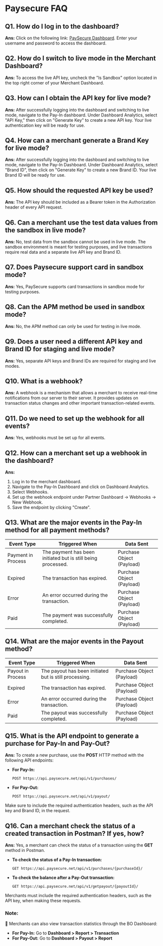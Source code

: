 # Paysecure FAQ

## Q1. How do I log in to the dashboard?
**Ans:** Click on the following link: [PaySecure Dashboard](https://app.paysecure.net/). Enter your username and password to access the dashboard.

## Q2. How do I switch to live mode in the Merchant Dashboard?
**Ans:** To access the live API key, uncheck the "Is Sandbox" option located in the top right corner of your Merchant Dashboard.

## Q3. How can I obtain the API key for live mode?
**Ans:** After successfully logging into the dashboard and switching to live mode, navigate to the Pay-In dashboard. Under Dashboard Analytics, select "API Key," then click on "Generate Key" to create a new API key. Your live authentication key will be ready for use.

## Q4. How can a merchant generate a Brand Key for live mode?
**Ans:** After successfully logging into the dashboard and switching to live mode, navigate to the Pay-In Dashboard. Under Dashboard Analytics, select "Brand ID", then click on "Generate Key" to create a new Brand ID. Your live Brand ID will be ready for use.

## Q5. How should the requested API key be used?
**Ans:** The API key should be included as a Bearer token in the Authorization header of every API request.

## Q6. Can a merchant use the test data values from the sandbox in live mode?
**Ans:** No, test data from the sandbox cannot be used in live mode. The sandbox environment is meant for testing purposes, and live transactions require real data and a separate live API key and Brand ID.

## Q7. Does Paysecure support card in sandbox mode?
**Ans:** Yes, PaySecure supports card transactions in sandbox mode for testing purposes.

## Q8. Can the APM method be used in sandbox mode?
**Ans:** No, the APM method can only be used for testing in live mode.

## Q9. Does a user need a different API key and Brand ID for staging and live mode?
**Ans:** Yes, separate API keys and Brand IDs are required for staging and live modes.

## Q10. What is a webhook?
**Ans:** A webhook is a mechanism that allows a merchant to receive real-time notifications from our server to their server. It provides updates on transaction status changes and other important transaction-related events.

## Q11. Do we need to set up the webhook for all events?
**Ans:** Yes, webhooks must be set up for all events.

## Q12. How can a merchant set up a webhook in the dashboard?
**Ans:**
1. Log in to the merchant dashboard.
2. Navigate to the Pay-In Dashboard and click on Dashboard Analytics.
3. Select Webhooks.
4. Set up the webhook endpoint under Partner Dashboard → Webhooks → New Webhook.
5. Save the endpoint by clicking "Create".

## Q13. What are the major events in the Pay-In method for all payment methods?
| Event Type         | Triggered When                             | Data Sent                 |
|--------------------|--------------------------------|--------------------------|
| Payment in Process | The payment has been initiated but is still being processed. | Purchase Object (Payload) |
| Expired           | The transaction has expired.   | Purchase Object (Payload) |
| Error            | An error occurred during the transaction. | Purchase Object (Payload) |
| Paid            | The payment was successfully completed. | Purchase Object (Payload) |

## Q14. What are the major events in the Payout method?
| Event Type         | Triggered When                             | Data Sent                 |
|--------------------|--------------------------------|--------------------------|
| Payout in Process | The payout has been initiated but is still processing. | Purchase Object (Payload) |
| Expired           | The transaction has expired.   | Purchase Object (Payload) |
| Error            | An error occurred during the transaction. | Purchase Object (Payload) |
| Paid            | The payout was successfully completed. | Purchase Object (Payload) |

## Q15. What is the API endpoint to generate a purchase for Pay-In and Pay-Out?
**Ans:**
To create a new purchase, use the **POST** HTTP method with the following API endpoints:

- **For Pay-In:**
  ```
  POST https://api.paysecure.net/api/v1/purchases/
  ```
- **For Pay-Out:**
  ```
  POST https://api.paysecure.net/api/v1/payout/
  ```

Make sure to include the required authentication headers, such as the API key and Brand ID, in the request.

## Q16. Can a merchant check the status of a created transaction in Postman? If yes, how?
**Ans:** Yes, a merchant can check the status of a transaction using the **GET** method in Postman.

- **To check the status of a Pay-In transaction:**
  ```
  GET https://api.paysecure.net/api/v1/purchases/{purchaseId}/
  ```
- **To check the balance after a Pay-Out transaction:**
  ```
  GET https://api.paysecure.net/api/v1/getpayout/{payoutId}/
  ```

Merchants must include the required authentication headers, such as the API key, when making these requests.

### **Note:**
📌 Merchants can also view transaction statistics through the BO Dashboard:
- **For Pay-In:** Go to **Dashboard > Report > Transaction**
- **For Pay-Out:** Go to **Dashboard > Payout > Report**
